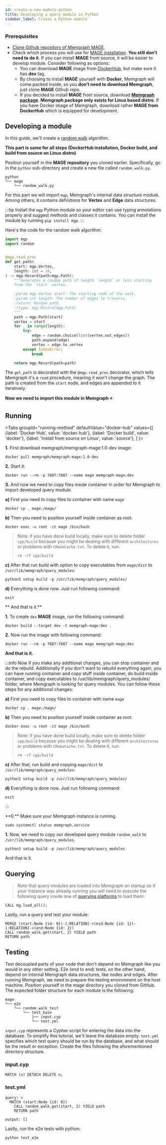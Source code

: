 ```yaml
---
id: create-a-new-module-python
title: Developing a query module in Python
sidebar_label: Create a Python module
---
```



### Prerequisites

- [Clone Github repository of Memgraph MAGE](https://github.com/memgraph/mage).
- Check which process you will use for [MAGE installation](https://memgraph.com/docs/mage/installation). **You still don't need to do it**. If you can install **MAGE** from source, it will be easier to develop module. Consider following as options:
    - You can download **MAGE** image from [DockerHub](https://hub.docker.com/r/memgraph/memgraph-mage/tags), but make sure it has **dev** tag.
    - By choosing to install **MAGE** yourself with **Docker**, Memgraph will come packed inside, so you **don't need to download Memgraph**, just clone **MAGE** Github repo.
    - If you decided to install **MAGE** from source, download **[Memgraph package](https://memgraph.com/product)**. **Memgraph package only exists
      for Linux based distro**. If you have Docker image of Memgraph, download rather **MAGE from DockerHub** which is
      equipped for development.



## Developing a module
In this guide, we'll create a [random walk](https://en.wikipedia.org/wiki/Random_walk#On_graphs) algorithm.

**This part is same for all steps (DockerHub installation, Docker build, and build from source on Linux distro)**

Position yourself in the **MAGE repository** you cloned earlier. Specifically, go in the `python` sub-directory and
create a new file called `random_walk.py`. 

```
python
└── mage
    └── random_walk.py

```

For this part we will import `mgp`, Memgraph's internal data structure module. Among others, it
contains definitions for **Vertex** and **Edge** data structures.

:::tip 
Install the `mgp` Python module so your editor can use typing annotations
properly and suggest methods and classes it contains. You can install the module
by running `pip install mgp`.
:::

Here's the code for the random walk algorithm:

```python
import mgp
import random


@mgp.read_proc
def get_path(
    start: mgp.Vertex,
    length: int = 10,
) -> mgp.Record(path=mgp.Path):
    """Generates a random path of length `length` or less starting
    from the `start` vertex.

    :param mgp.Vertex start: The starting node of the walk.
    :param int length: The number of edges to traverse.
    :return: Random path.
    :rtype: mgp.Record(mgp.Path)
    """
    path = mgp.Path(start)
    vertex = start
    for _ in range(length):
        try:
            edge = random.choice(list(vertex.out_edges))
            path.expand(edge)
            vertex = edge.to_vertex
        except IndexError:
            break

    return mgp.Record(path=path)
```

The `get_path` is decorated with the `@mgp.read_proc` decorator, which tells
Memgraph it's a `read` procedure, meaning it won't change the graph. The path is
created from the `start` node, and edges are appended to it iteratively.


**Now we need to import this module in Memgraph :star:**
## Running

<Tabs
  groupId="running-method"
  defaultValue="docker-hub"
  values={[
    {label: 'Docker Hub', value: 'docker-hub'},
    {label: 'Docker build', value: 'docker'},
    {label: 'Install from source on Linux', value: 'source'},
  ]
}>
  <TabItem value="docker-hub">

**1.** First download memgraph/memgraph-mage:1.0-dev image:

```
docker pull memgraph/memgraph-mage:1.0-dev
```

**2.** Start it:
```
docker run --rm -p 7687:7687 --name mage memgraph-mage:dev
```

**3.** And now we need to copy files inside container in order for Memgraph to import developed
query module.

**a)** First you need to copy files to container with name `mage`

```
docker cp . mage:/mage/
```

**b)** Then you need to position yourself inside container as root:

```
docker exec -u root -it mage /bin/bash
```

> Note: if you have done build locally, make sure to delete folder `cpp/build` because
> you might be dealing with different `architectures` or problems with `CMakeCache.txt`.
> To delete it, run:
>
> `rm -rf cpp/build`

**c)** After that run build with option to copy executables from `mage/dist` to `/usr/lib/memgraph/query_modules`:

```
python3 setup build -p /usr/lib/memgraph/query_modules/
```
**d)** Everything is done now. Just run following command:

```
exit
```
** And that is it.**

  </TabItem>


  <TabItem value="docker">

**1.** To create `dev` **MAGE** image, run the following command:

```
docker build --target dev -t memgraph-mage:dev .
```
**2.** Now run the image with following command:

```
docker run --rm -p 7687:7687 --name mage memgraph-mage:dev
```

**And that is it.**

:::info
Now if you make any additional changes, you can stop container and do the rebuild.
Additionally if you don't want to rebuild everything again, you can have running container and copy stuff inside
container, do build inside container, and copy executables to  /usr/lib/memgraph/query_modules/ folder,
where Memgraph is looking for query modules. You can follow these steps for any additional changes:

**a)** First you need to copy files to container with name `mage`

```
docker cp . mage:/mage/
```

**b)** Then you need to position yourself inside container as root:

```
docker exec -u root -it mage /bin/bash
```

> Note: if you have done build locally, make sure to delete folder `cpp/build` because
> you might be dealing with different `architectures` or problems with `CMakeCache.txt`.
> To delete it, run:
>
> `rm -rf cpp/build`

**c)** After that, run build and copying `mage/dist` to `/usr/lib/memgraph/query_modules`:

```
python3 setup build -p /usr/lib/memgraph/query_modules/
```
**d)** Everything is done now. Just run following command:

```
exit
```
:::

  </TabItem>

  <TabItem value="source">
**0.** Make sure your Memgraph instance is running.

```
sudo systemctl status memgraph.service
```

**1.** Now, we need to copy our developed query module `random_walk` to `/usr/lib/memgraph/query_modules`.

```
python3 setup build -p /usr/lib/memgraph/query_modules
```

And that is it.
  </TabItem>
</Tabs>


## Querying

> Note that query modules are loaded into Memgraph on startup so if your instance was already running you will need to
> execute the following query inside one of [querying platforms](https://docs.memgraph.com/memgraph/connect-to-memgraph) to load them:
```
CALL mg.load_all();
```

Lastly, run a query and test your module:

```
MERGE (start:Node {id: 0})-[:RELATION]->(mid:Node {id: 1})-[:RELATION]->(end:Node {id: 2})
CALL random_walk.get(start, 2) YIELD path
RETURN path
```

## Testing

Test decoupled parts of your code that don't depend on Memgraph like you would
in any other setting. E2e (end to end) tests, on the other hand, depend on
internal Memgraph data structures, like nodes and edges. After running Memgraph,
we need to prepare the testing environment on the host machine. Position
yourself in the mage directory you cloned from GitHub. The expected folder
structure for each module is the following:

```
mage
└── e2e
    └── random_walk_test
        └── test_base
            ├── input.cyp
            └── test.yml
```

`input.cyp` represents a Cypher script for entering the data into the database.
To simplify this tutorial, we'll leave the database empty. `test.yml` specifies
which test query should be run by the database, and what should be the result or
exception. Create the files following the aforementioned directory structure.

### input.cyp

```cypher
MATCH (n) DETACH DELETE n;
```

### test.yml

```
query: >
  MATCH (start:Node {id: 0})
    CALL random_walk.get(start, 2) YIELD path
    RETURN path

output: []
```

Lastly, run the e2e tests with python:

```
python test_e2e
```
